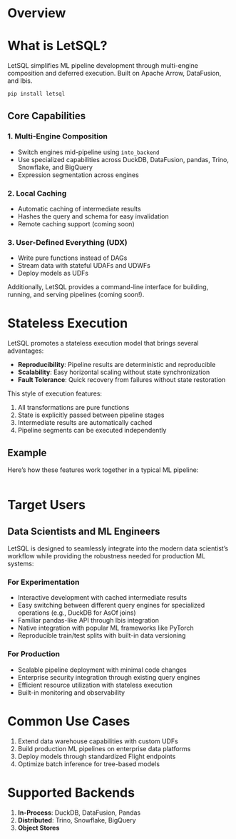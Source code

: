 # Overview

# What is LetSQL?

LetSQL simplifies ML pipeline development through multi-engine composition and deferred execution. Built on Apache Arrow, DataFusion, and Ibis.

```bash
pip install letsql
```

## Core Capabilities

### 1. Multi-Engine Composition

- Switch engines mid-pipeline using `into_backend`
- Use specialized capabilities across DuckDB, DataFusion, pandas, Trino, Snowflake, and BigQuery
- Expression segmentation across engines

### 2. Local Caching

- Automatic caching of intermediate results
- Hashes the query and schema for easy invalidation
- Remote caching support (coming soon)

### 3. User-Defined Everything (UDX)

- Write pure functions instead of DAGs
- Stream data with stateful UDAFs and UDWFs
- Deploy models as UDFs

Additionally, LetSQL provides a command-line interface for building, running, and serving pipelines (coming soon!).

# Stateless Execution

LetSQL promotes a stateless execution model that brings several advantages:

- **Reproducibility**: Pipeline results are deterministic and reproducible
- **Scalability**: Easy horizontal scaling without state synchronization
- **Fault Tolerance**: Quick recovery from failures without state restoration

 This style of execution features:

1. All transformations are pure functions
2. State is explicitly passed between pipeline stages
3. Intermediate results are automatically cached
4. Pipeline segments can be executed independently

## Example

Here's how these features work together in a typical ML pipeline:

```python

```

# Target Users

## Data Scientists and ML Engineers

LetSQL is designed to seamlessly integrate into the modern data scientist's workflow while providing the robustness needed for production ML systems:

### For Experimentation

- Interactive development with cached intermediate results
- Easy switching between different query engines for specialized operations (e.g., DuckDB for AsOf joins)
- Familiar pandas-like API through Ibis integration
- Native integration with popular ML frameworks like PyTorch
- Reproducible train/test splits with built-in data versioning

### For Production

- Scalable pipeline deployment with minimal code changes
- Enterprise security integration through existing query engines
- Efficient resource utilization with stateless execution
- Built-in monitoring and observability

# Common Use Cases

1. Extend data warehouse capabilities with custom UDFs
2. Build production ML pipelines on enterprise data platforms
3. Deploy models through standardized Flight endpoints
4. Optimize batch inference for tree-based models

# Supported Backends

1. **In-Process**: DuckDB, DataFusion, Pandas
2. **Distributed**: Trino, Snowflake, BigQuery
3. **Object Stores**